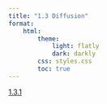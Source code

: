```yaml
---
title: "1.3 Diffusion"
format:
    html:
        theme:
            light: flatly
            dark: darkly
        css: styles.css
        toc: true
---
```


[1.3.1](./1.3.1.qmd)